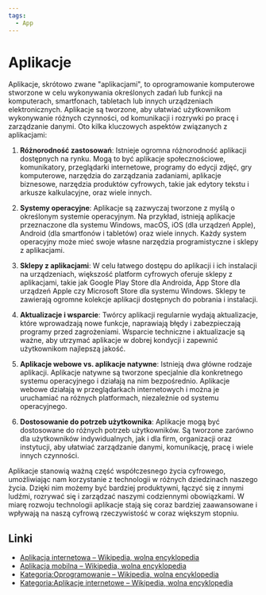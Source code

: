 ```yaml
---
tags:
  - App
---
```


# Aplikacje

Aplikacje, skrótowo zwane "aplikacjami", to oprogramowanie komputerowe stworzone w celu wykonywania określonych zadań lub funkcji na komputerach, smartfonach, tabletach lub innych urządzeniach elektronicznych. Aplikacje są tworzone, aby ułatwiać użytkownikom wykonywanie różnych czynności, od komunikacji i rozrywki po pracę i zarządzanie danymi. Oto kilka kluczowych aspektów związanych z aplikacjami:

1. **Różnorodność zastosowań**: Istnieje ogromna różnorodność aplikacji dostępnych na rynku. Mogą to być aplikacje społecznościowe, komunikatory, przeglądarki internetowe, programy do edycji zdjęć, gry komputerowe, narzędzia do zarządzania zadaniami, aplikacje biznesowe, narzędzia produktów cyfrowych, takie jak edytory tekstu i arkusze kalkulacyjne, oraz wiele innych.

2. **Systemy operacyjne**: Aplikacje są zazwyczaj tworzone z myślą o określonym systemie operacyjnym. Na przykład, istnieją aplikacje przeznaczone dla systemu Windows, macOS, iOS (dla urządzeń Apple), Android (dla smartfonów i tabletów) oraz wiele innych. Każdy system operacyjny może mieć swoje własne narzędzia programistyczne i sklepy z aplikacjami.

3. **Sklepy z aplikacjami**: W celu łatwego dostępu do aplikacji i ich instalacji na urządzeniach, większość platform cyfrowych oferuje sklepy z aplikacjami, takie jak Google Play Store dla Androida, App Store dla urządzeń Apple czy Microsoft Store dla systemu Windows. Sklepy te zawierają ogromne kolekcje aplikacji dostępnych do pobrania i instalacji.

4. **Aktualizacje i wsparcie**: Twórcy aplikacji regularnie wydają aktualizacje, które wprowadzają nowe funkcje, naprawiają błędy i zabezpieczają programy przed zagrożeniami. Wsparcie techniczne i aktualizacje są ważne, aby utrzymać aplikacje w dobrej kondycji i zapewnić użytkownikom najlepszą jakość.

5. **Aplikacje webowe vs. aplikacje natywne**: Istnieją dwa główne rodzaje aplikacji. Aplikacje natywne są tworzone specjalnie dla konkretnego systemu operacyjnego i działają na nim bezpośrednio. Aplikacje webowe działają w przeglądarkach internetowych i można je uruchamiać na różnych platformach, niezależnie od systemu operacyjnego.

6. **Dostosowanie do potrzeb użytkownika**: Aplikacje mogą być dostosowane do różnych potrzeb użytkowników. Są tworzone zarówno dla użytkowników indywidualnych, jak i dla firm, organizacji oraz instytucji, aby ułatwiać zarządzanie danymi, komunikację, pracę i wiele innych czynności.

Aplikacje stanowią ważną część współczesnego życia cyfrowego, umożliwiając nam korzystanie z technologii w różnych dziedzinach naszego życia. Dzięki nim możemy być bardziej produktywni, łączyć się z innymi ludźmi, rozrywać się i zarządzać naszymi codziennymi obowiązkami. W miarę rozwoju technologii aplikacje stają się coraz bardziej zaawansowane i wpływają na naszą cyfrową rzeczywistość w coraz większym stopniu.

## Linki

- [Aplikacja internetowa – Wikipedia, wolna encyklopedia](https://pl.wikipedia.org/wiki/Aplikacja_internetowa)
- [Aplikacja mobilna – Wikipedia, wolna encyklopedia](https://pl.wikipedia.org/wiki/Aplikacja_mobilna)
- [Kategoria:Oprogramowanie – Wikipedia, wolna encyklopedia](https://pl.wikipedia.org/wiki/Kategoria:Oprogramowanie)
- [Kategoria:Aplikacje internetowe – Wikipedia, wolna encyklopedia](https://pl.wikipedia.org/wiki/Kategoria:Aplikacje_internetowe)
